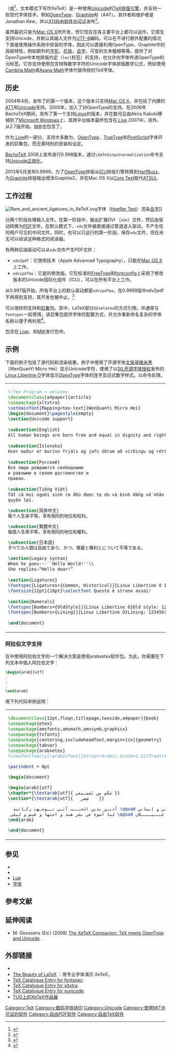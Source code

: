 {{noteTA
|G1=IT
}}
{{DISPLAYTITLE:{{XeTeX}}}}
{{Infobox software
| name                   = {{XeTeX}}
| logo                   = [[Image:XeTeX_Logo.svg|200px]]
| author              = Jonathan Kew
| developer              = Khaled Hosny
| latest release version = 0.999992
| latest release date    = {{Start date and age|2020|1|20}}
| operating_system       = [[跨平台|跨平台]]
| genre                  = [[排版|排版]]
| license                = [[MIT许可证|MIT许可证]]
| website                = [http://xetex.sourceforge.net/ xetex.sourceforge.net]
}}

'''{{XeTeX}}'''（{{IPA-en|ˈziːtɛx|}}或{{IPA-en|ˈziːtɛk|}}<ref>{{cite interview |last=Kew |first=Jonathan |url=http://tug.org/interviews/interview-files/jonathan-kew.html |interviewer=Dave Walden |title= |work=TUG |date=2007-04-03 |accessdate=2012-10-25 |language=en |archive-date=2020-10-28 |archive-url=https://web.archive.org/web/20201028203628/http://www.tug.org/interviews/interview-files/jonathan-kew.html }}</ref>，文本模式下写作XeTeX）是一种使用[[Unicode|Unicode]]的[[TeX|TeX]][[排版|排版引擎]]，并支持一些现代字体技术，例如[[OpenType|OpenType]]、[[Graphite|Graphite]]和{{link-en|苹果高级文字排版技术|Apple Advanced Typography|Apple Advanced Typography}}（AAT）。其作者和维护者是Jonathan Kew，并以[[MIT许可证|X11自由软件许可证]]发布<ref>{{Cite web | url=http://scripts.sil.org/cms/scripts/page.php?site_id=nrsi&id=xetex_download | title=XeTeX downloads | accessdate=2012-10-25 | publisher=SIL International | language=en | archive-date=2021-10-20 | archive-url=https://web.archive.org/web/20211020045347/https://scripts.sil.org/cms/scripts/page.php?site_id=nrsi&id=xetex_download }}</ref>。

虽然{{XeTeX}}最初只是为[[Mac_OS_X|Mac OS X]]所开发，但它现在在各主要平台上都可以运作。它原生支持Unicode，并默认其输入文件为[[UTF-8|UTF-8]]编码。{{XeTeX}}可以在不进行额外配置的情况下直接使用操作系统中安装的字体，因此可以直接利用OpenType、Graphite中的高级特性，例如额外的[[字形|字形]]，[[花体|花体]]，[[合字|合字]]，可变的文本粗细等等。{{XeTeX}}提供了对OpenType中本地排版约定（<code>locl</code>标签）的支持，也允许向字体传递OpenType的元标签。它亦支持使用包含特殊数学字符的Unicode字体排版数学公式，例如使用[[Cambria#Cambria_Math|Cambria Math]]或[[Asana_Math|Asana Math]]字体代替传统的TeX字体。

==历史==

2004年4月，发布了{{XeTeX}}的第一个版本，这个版本只支持[[Mac_OS_X|Mac OS X]]，并包括了内建的[[Apple_Advanced_Typography|ATT]]和[[Unicode|Unicode]]支持。2005年，加入了对OpenType的支持。在2006年BachoTeX期间，发布了第一个支持[[Linux|Linux]]的版本，并在数月后由Akira Kakuto移植到了[[Microsoft_Windows|Microsoft Windows]]上，其跨平台版本最终包含在[[TeX_Live|{{TeX}} Live]] 2007中。另外，从2.7版开始，[[MiKTeX|MiK{{TeX}}]]也包含了{{XeTeX}}。

作为[[TeX_Live|{{TeX}} Live]]的一部分，{{XeTeX}}支持大多数为[[LaTeX|{{LaTeX}}]]、[[OpenType|OpenType]]、[[TrueType|TrueType]]和[[PostScript|PostScript]]字体开发的巨集包，而无需特别的安装和设定。

[[BachoTeX|BachoTeX]] 2008上宣布发行0.998版本，通过<code>\XeTeXinputnormalization</code>命令支持[[Unicode正规化|Unicode正规化]]。

2013年5月发布0.9999，为了[[OpenType|OpenType]]排版从[[International_Components_for_Unicode|ICU]]排版引擎转换到[[HarfBuzz|HarfBuzz]]，为[[Graphite|Graphite]]排版输出增添Graphite2，并在Mac OS X以[[Core_Text|Core Text]]取代[[ATSUI|ATSUI]]。

==工作过程==

[[Image:Rare_and_ancient_ligatures_in_XeTeX.svg|thumbnail]]字体（[[Hoefler_Text|Hoefler Text]]）渲染[[合字|合字]]]]

{{XeTeX}}分两个阶段处理输入文件。在第一阶段中，{{XeTeX}}输出扩展DVI （<code>xdv</code>）文件，然后由驱动转换为[[PDF|PDF]]文件。在默认模式下，<code>xdv</code>文件被直接通过管道送入驱动，不产生任何用户可见的中间文件。同时，也可以只运行{{XeTeX}}的第一阶段，保存<code>xdv</code>文件，但在{{As of|2008|7|lc=on}}尚无可以阅读这种格式的阅读器。

有两种后端驱动可以从<code>xdv</code>文件产生PDF文件：
*<code>xdv2pdf</code>：它使用{{link-en|苹果高级文字排版技术|Apple Advanced Typography|AAT}}技术（Apple Advanced Typography），只能在[[Mac_OS_X|Mac OS X]]上工作。
*<code>xdvipdfmx</code>：它是<code>{{link-en|dvipdfmx|dvipdfmx}}</code>的修改版。它在标准的[[FreeType|FreeType]]和[[fontconfig|fontconfig]]上采用了修改版本的Unicode国际化组件（ICU），可以在所有平台上工作。
从0.997版开始，所有平台上的默认驱动都是<code>xdvipdfmx</code>。在0.9999版中xdv2pdf不再得到支持，其开发也被中止。<ref>{{Cite web | url=http://tug.org/pipermail/xetex/2013-March/024120.html | last=Hosny | first=Khaled | title=Future of xdv2pdf driver on Mac | date=March 12, 2013 | accessdate=2013-06-07 | archive-date=2021-01-18 | archive-url=https://web.archive.org/web/20210118211526/https://tug.org/pipermail/xetex/2013-March/024120.html }}</ref>

{{XeTeX}}可以很好的支持[[LaTeX|{{LaTeX}}]]和{{link-en|ConTeXt|ConTeXt}}[[巨集|巨集]]包。其中，LaTeX部分以<code>xelatex</code>的方式引用。并通常与<code>fontspec</code>一起使用，该巨集包提供字体的配置方式，并允许重新命名复杂的字体名称以便于再利用<ref>{{Cite web|url=http://www.ctan.org/tex-archive/macros/xetex/latex/fontspec/fontspec.pdf|last=Robertson|first=Will|date=2008-08-09|format=PDF|title=The fontspec package|accessdate=2009-01-08|language=en|archive-date=2009-02-05|archive-url=https://web.archive.org/web/20090205222415/http://ctan.org/tex-archive/macros/xetex/latex/fontspec/fontspec.pdf|dead-url=no}}</ref>。

{{XeTeX}}包含在[[TeX_Live|{{TeX}} Live]]、{{link-en|MacTeX|MacTeX|Mac{{TeX}}}}和[[MiKTeX|MiK{{TeX}}]]发行包中。

== 示例 ==
下面的例子包括了{{XeTeX}}源代码和渲染结果。例子中使用了开源字体[[文泉驿微米黑|文泉驿微米黑]]（WenQuanYi Micro Hei）显示Unicode字符，使用了以[[SIL开源字体授权|SIL开源字体授权]]发布的[[Linux_Libertine_O|Linux Libertine O]]字体显示[[OpenType|OpenType]]字体的连字及旧式数字样式。以{{XeLaTeX}}命令处理。

{| style="width:80%;" border="0" cellpadding="1em" cellspacing="1em" class="noresize"
|
<syntaxhighlight lang="latex">
%!Tex Program = xelatex
\documentclass[a4paper]{article}
\usepackage{xltxtra}
\setmainfont[Mapping=tex-text]{WenQuanYi Micro Hei}
\begin{document}\pagestyle{empty}
\section{Unicode support}
 
\subsection{English}
All human beings are born free and equal in dignity and rights.
 
\subsection{Íslenska}
Hver maður er borinn frjáls og jafn öðrum að virðingu og réttindum.
 
\subsection{Русский}  
Все люди рождаются свободными
и равными в своем достоинстве и 
правах.
 
\subsection{Tiếng Việt}
Tất cả mọi người sinh ra đều được tự do và bình đẳng về nhân phẩm và 
quyền lợi.

\subsection{简体中文}
每个人生来平等，享有相同的地位和权利。

\subsection{繁體中文}
每個人生來平等，享有相同的地位和權利。

\subsection{日本語}
すべての人間は自由であり、かつ、尊厳と権利とについて平等である。

\section{Legacy syntax}
When he goes---``Hello World!''\\
She replies—“Hello dear!”
 
\section{Ligatures}
\fontspec[Ligatures={Common, Historical}]{Linux Libertine O Italic}
\fontsize{12pt}{18pt}\selectfont Questo è strano assai!
 
\section{Numerals}
\fontspec[Numbers={OldStyle}]{Linux Libertine O}Old style: 1234567\\
\fontspec[Numbers={Lining}]{Linux Libertine O}Lining: 1234567
 
\end{document}
</syntaxhighlight>
|
[[File:XeTeX样例.png|400px]]
|}

===阿拉伯文字支持===

在{{XeTeX}}中使用阿拉伯文字的一个解决方案是使用arabxetex软件包。为此，你需要在下列文本中插入阿拉伯文字：

<syntaxhighlight lang="latex">
\begin{arab}[utf]
.
.
.
\end{arab}
</syntaxhighlight>

用下列代码举例说明：
{| style="width:80%;" border="0" cellpadding="1em" cellspacing="1em" class="noresize"
|
<syntaxhighlight lang="latex">
\documentclass[12pt,fleqn,titlepage,twoside,a4paper]{book}
\usepackage{etex}
\usepackage{amsfonts,amsmath,amssymb,graphicx}
\usepackage{txfonts}
\usepackage[centering,includeheadfoot,margin=1in]{geometry}
\usepackage{tabvar}
\usepackage{arabxetex}
%\newfontfamily{\arabicfont}[Script=Arabic,Scale=1.5]{Traditional Arabic}

\parindent = 0pt

\begin{document}

\begin{arab}[utf]
\chapter*{\textarab[utf]{ حِكَم من تَجمـيعي }}
\section*{\textarab[utf]{   شِعر    }}

  أديـن بدين الحـــب أنـى تــوجـهت ركـائبه \qquad فالحـــب دينــي و إيماني\\
 لنا أسوة في بشر هند و اختها و قيس و ليلى \qquad ثـــــم مـــــي و غـــيــــلان
\end{arab}

\end{document}
</syntaxhighlight>
|
[[File:Xetex_arabic_text.png|thumb]]
|}

==参见==
{{Portal|自由软件}}

* [[TeX|{{TeX}}]]
* [[LaTeX|{{LaTeX}}]]
* [[LuaTeX|Lua{{TeX}}]]
* [[字体|字体]]

==参考文献==

{{Reflist}}

==延伸阅读==
* M. Goossens (Ed.) (2008) [http://xml.web.cern.ch/XML/lgc2/xetexmain.pdf The XeTeX Companion: TeX meets OpenType and Unicode] {{Wayback|url=http://xml.web.cern.ch/XML/lgc2/xetexmain.pdf |date=20220303231725 }}.

==外部链接==
* {{Official website|http://tug.org/xetex/}}
* [http://nitens.org/taraborelli/latex The Beauty of LaTeX] {{Wayback|url=http://nitens.org/taraborelli/latex |date=20210329145345 }}：用专业字体演示 XeTeX。
* [https://web.archive.org/web/20090401183546/http://ctan.org/tex-archive/help/Catalogue/entries/fontspec.html TeX Catalogue Entry for fontspec].
* [https://web.archive.org/web/20080730073155/http://www.ctan.org/tex-archive/help/Catalogue/entries/xltxtra.html TeX Catalogue Entry for xltxtra].
* [https://web.archive.org/web/20100311182043/http://www.ctan.org/tex-archive/help/Catalogue/entries/xunicode.html TeX Catalogue Entry for xunicode].
* [http://www.tug.org/xetexshowcase/ TUG上的XeTeX作品展] {{Wayback|url=http://www.tug.org/xetexshowcase/ |date=20211017121631 }}

{{TeX navbox}}
{{DEFAULTSORT:Xetex}}
[[Category:TeX|Category:TeX]]
[[Category:数码字体排印|Category:数码字体排印]]
[[Category:Unicode|Category:Unicode]]
[[Category:使用MIT许可证的软件|Category:使用MIT许可证的软件]]
[[Category:自由PDF软件|Category:自由PDF软件]]
[[Category:自由TeX软件|Category:自由TeX软件]]